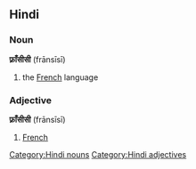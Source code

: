 ==Hindi==
===Noun===
'''फ़्राँसीसी''' (frānsīsī)
#the [[French]] language
===Adjective===
'''फ़्राँसीसी''' (frānsīsī)
#[[French]]
[[Category:Hindi nouns]]
[[Category:Hindi adjectives]]